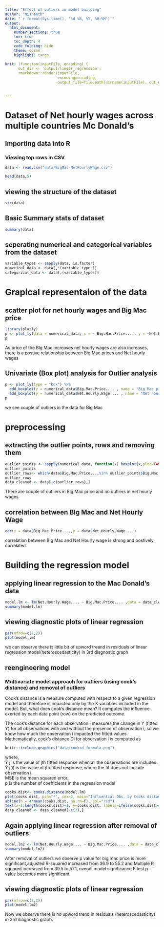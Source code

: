 ```yaml
---
title: "Effect of ouliers in model building"
author: "Nishanth"
date: "`r format(Sys.time(), '%d %B, %Y, %H:%M')`"
output:
  html_document:
    number_sections: true
    toc: true
    toc_depth: 4
    code_folding: hide
    theme: cosmo
    highlight: tango
    
knit: (function(inputFile, encoding) { 
      out_dir <- 'output/linear_regression';
      rmarkdown::render(inputFile,
                        encoding=encoding, 
                        output_file=file.path(dirname(inputFile), out_dir, 'Effect_of_outliers_on_Linear_regression.html')) })
    

---
```


# Dataset of Net hourly wages across multiple countries Mc Donald’s 

## Importing data into R

### Viewing top rows in CSV
```r
data <- read.csv("data/BigMac-NetHourlyWage.csv")

head(data,5)
```


## viewing the structure of the dataset 

```r
str(data)
```

## Basic Summary stats of dataset

```r
summary(data)
```

## seperating numerical and categorical variables from the dataset
```r
variable_types <- sapply(data, is.factor) 
numerical_data <- data[,!(variable_types)]
categorical_data <- data[,(variable_types)]

```


# Grapical representaion of the data

## scatter plot for net hourly wages and Big Mac price


```r
library(plotly)
p <- plot_ly(data = numerical_data, x = ~ Big.Mac.Price...., y = ~Net.Hourly.Wage....)
p
```

As price of the BIg Mac increases net hourly wages are also increases, there is a postive relationship between Big Mac prices and Net hourly wages

## Univariate (Box plot) analysis for Outlier analysis

```r
p <- plot_ly(type = "box") %>%
  add_boxplot(y = numerical_data$Big.Mac.Price.... , name = "Big Mac price")  %>%
  add_boxplot(y = numerical_data$Net.Hourly.Wage.... , name = "Net hourly wage") 
p
```

we see couple of outliers in the data for Big Mac 

# preprocessing
## extracting the outlier points, rows and removing them
```r
outlier_points <- sapply(numerical_data, function(x) boxplot(x,plot=FALSE)$out)
outlier_points
outlier_rows<- which(data$Big.Mac.Price....%in% outlier_points$Big.Mac.Price....)
outlier_rows
data_cleaned <- data[-c(outlier_rows),]
```

There are couple of outliers in Big Mac price and no outliers in net hourly wages

## correlation between BIg Mac and Net Hourly Wage
```r
cor(x = data$Big.Mac.Price....,y = data$Net.Hourly.Wage....)
```

correlation between BIg Mac and Net Hourly wage is strong and postively correlated

# Building the regression model
## applying linear regression to the Mac Donald's data
```r
model.lm <- lm(Net.Hourly.Wage.... ~ Big.Mac.Price.... ,data = data_cleaned)
summary(model.lm)
```


## viewing diagnostic plots of linear regression
```r
par(mfrow=c(2,2))
plot(model.lm)
```
we can observe there is little bit of upword treand in residuals of linear regression model(heteroscedasticity) in 3rd diagnostic graph   

## reengineering model 
### Multivariate model approach for outliers (using cook's distance) and removal of outliers

Cook’s distance is a measure computed with respect to a given regression model and therefore is impacted only by the X variables included in the model. But, what does cook’s distance mean? It computes the influence exerted by each data point (row) on the predicted outcome.

The cook’s distance for each observation i measures the change in Ŷ  (fitted Y) for all observations with and without the presence of observation i, so we know how much the observation i impacted the fitted values. Mathematically, cook’s distance Di for observation i is computed as

```r
knitr::include_graphics("data/cooksd_formula.png")
```

where,
<br />
Ŷ j is the value of jth fitted response when all the observations are included.
<br />
Ŷ j(i) is the value of jth fitted response, where the fit does not include observation i.
<br />
MSE is the mean squared error.
<br />
p is the number of coefficients in the regression model

```r
cooks.dist<- cooks.distance(model.lm)
plot(cooks.dist, pch="*", cex=2, main="Influential Obs. by Cooks distance",xlab = "observations",ylab = "cook's distance")
abline(h = 4*mean(cooks.dist, na.rm=T), col="red")
text(x=1:length(cooks.dist)+1, y=cooks.dist, labels=ifelse(cooks.dist>4*mean(cooks.dist, na.rm=T),names(cooks.dist),""), col="red")
data_cleaned <- data_cleaned[-c(3),]
```


## Again applying linear regression after removal of outliers

```r
model.lm2 <- lm(Net.Hourly.Wage.... ~ Big.Mac.Price.... ,data = data_cleaned)
summary(model.lm2)
```

After removal of outliers we observe p value for big mac price is more significant,adjusted R-squared increased from 36.9 to 55.2 and Multiple R squared increased from 39.5 to 57.1, overall model significance F test p - value becomes more significant.

## viewing diagnostic plots of linear regression
```r
par(mfrow=c(2,2))
plot(model.lm2)
```

Now we observe there is no upword trend in residuals (heteroscedasticity) in 3rd diagnostic graph.


